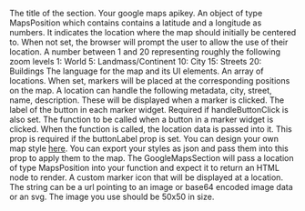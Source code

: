 
<Meta
  title="GoogleMapsSection"
  subtitle="This section displays a google maps map optionally containing a set of locations to display as markers."
/>
<PropsTable>
  <PropsTableRow value="title" type="string" optional>
    The title of the section.
  </PropsTableRow>
  <PropsTableRow value="apikey" type="string" required>
    Your google maps apikey.
  </PropsTableRow>
  <PropsTableRow value="startLocation" type="MapsPosition" optional>
    An object of type MapsPosition which contains contains a latitude and a longitude as numbers.
    It indicates the location where the map should initially be centered to.
    When not set, the browser will prompt the user to allow the use of their location.
  </PropsTableRow>
  <PropsTableRow value="zoom" type="number" default="15" optional>
    A number between 1 and 20 representing roughly the following zoom levels
    1: World
    5: Landmass/Continent
    10: City
    15: Streets
    20: Buildings
  </PropsTableRow>
  <PropsTableRow value="language" type="string" required>
    The language for the map and its UI elements.
  </PropsTableRow>
  <PropsTableRow value="locations" type="MapsLocation[]" optional>
    An array of locations. When set, markers will be placed at the corresponding positions on the map. 
    A location can handle the following metadata, city, street, name, description. These will be displayed when a marker is clicked.
  </PropsTableRow>
  <PropsTableRow value="buttonLabel" type="string" optional>
    The label of the button in each marker widget. Required if handleButtonClick is also set.
  </PropsTableRow>
  <PropsTableRow value="handleButtonClick" type="Function" optional>
    The function to be called when a button in a marker widget is clicked. When the function is called, the location data is passed into it.
    This prop is required if the buttonLabel prop is set.
  </PropsTableRow>
  <PropsTableRow value="mapStyles" type="google.maps.MapTypeStyle[] | string" optional>
    You can design your own map style <a class="text-red-900 underline" href="https://mapstyle.withgoogle.com/">here</a>. You can export your styles as json and pass them into this prop to apply them to the map.
  </PropsTableRow>
  <PropsTableRow value="renderInfoWindow" type="Function" optional>
    The GoogleMapsSection will pass a location of type MapsPosition into your function and expect it to return an HTML node to render.
  </PropsTableRow>
  <PropsTableRow value="markerIcon" type="string" optional>
    A custom marker icon that will be displayed at a location. The string can be a url pointing to an image or base64 encoded image data or an svg.
    The image you use should be 50x50 in size.
  </PropsTableRow>
</PropsTable>
<ExampleLoader example="Sections/GoogleMapsSection.tsx" />
